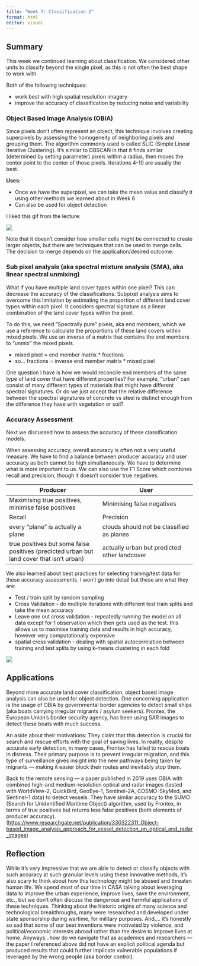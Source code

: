 ```yaml
---
title: "Week 7: Classification 2"
format: html
editor: visual
---
```


## Summary

This week we continued learning about classification. We considered other units to classify beyond the single pixel, as this is not often the best shape to work with.

Both of the following techniques:

-   work best with high spatial resolution imagery
-   improve the accuracy of classification by reducing noise and variability

### Object Based Image Analysis (OBIA)

Since pixels don't often represent an object, this technique involves creating superpixels by assessing the homogeneity of neighboring pixels and grouping them. The algorithm commonly used is called SLIC (Simple Linear Iterative Clustering). It's similar to DBSCAN in that it finds similar (determined by setting parameter) pixels within a radius, then moves the center point to the center of those pixels. Iterations 4-10 are usually the best.

**Uses:**

-   Once we have the superpixel, we can take the mean value and classify it using other methods we learned about in Week 6
-   Can also be used for object detection

I liked this gif from the lecture:

![]('media/wk7/obia.gif')

Note that it doesn't consider how smaller cells might be connected to create larger objects, but there are techniques that can be used to merge cells. The decision to merge depends on the application/desired outcome.

### Sub pixel analysis (aka spectral mixture analysis (SMA), aka linear spectral unmixing)

What if you have multiple land cover types within one pixel? This can decrease the accuracy of the classifications. Subpixel analysis aims to overcome this limitation by estimating the proportion of different land cover types within each pixel. It considers spectral signature as a linear combination of the land cover types within the pixel.

To do this, we need "Spectrally pure" pixels, aka end members, which we use a reference to calculate the proportions of these land covers within mixed pixels. We use an inverse of a matrix that contains the end members to "unmix" the mixed pixels.

-   mixed pixel = end member matrix \* fractions
-   so... fractions = inverse end member matrix \* mixed pixel

One question I have is how we would reconcile end members of the same type of land cover that have different properties? For example, "urban" can consist of many different types of materials that might have different spectral signatures. Or do we just accept that the relative difference between the spectral signatures of concrete vs steel is distinct enough from the difference they have with vegetation or soil?

### Accuracy Assessment

Next we discussed how to assess the accuracy of these classification models.

When assessing accuracy, overall accuracy is often not a very useful measure. We have to find a balance between producer accuracy and user accuracy as both cannot be high simultaneously. We have to determine what is more important to us. We can also use the F1 Score which combines recall and precision, though it doesn't consider true negatives.

| Producer                                                                                  | User                                         |
|------------------------------------|------------------------------------|
| Maximising true positives, minimise false positives                                       | Minimising false negatives                   |
| Recall                                                                                    | Precision                                    |
| every "plane" is actually a plane                                                         | clouds should not be classified as planes    |
| true positives but some false positives (predicted urban but land cover that isn't urban) | actually urban but predicted other landcover |

We also learned about best practices for selecting training/test data for these accuracy assessments. I won't go into detail but these are what they are:

-   Test / train split by random sampling
-   Cross Validation - do multiple iterations with different test train splits and take the mean accuracy
-   Leave one out cross validation - repeatedly running the model on all data except for 1 observation which then gets used as the test. this allows us to maximise training data and results in high accuracy, however very computationally expensive
-   spatial cross validation - dealing with spatial autocorrelation between training and test splits by using k-means clustering in each fold

![]('media/wk7/SpatialCrossValidation.png')

## Applications

Beyond more accurate land cover classification, object based image analysis can also be used for object detection. One concerning application is the usage of OBIA by governmental border agencies to detect small ships (aka boats carrying irregular migrants / asylum seekers). Frontex, the European Union's border security agency, has been using SAR images to detect these boats with much success.

An aside about their motivations: They claim that this detection is crucial for search and rescue efforts with the goal of saving lives. In reality, despite accurate early detection, in many cases, Frontex has failed to rescue boats in distress. Their primary purpose is to prevent irregular migration, and this type of surveillance gives insight into the new pathways being taken by migrants --- making it easier block their routes and inevitably stop them.

Back to the remote sensing --- a paper published in 2019 uses OBIA with combined high-and medium-resolution optical and radar images (tested with WorldView-2, QuickBird, GeoEye-1, Sentinel-2A, COSMO-SkyMed, and Sentinel-1 data) to detect vessels. They have similar accuracy to the SUMO (Search for Unidentified Maritime Object) algorithm, used by Frontex, in terms of true positives but returns less false positives (both elements of producer accuracy). (<https://www.researchgate.net/publication/330322311_Object-based_image_analysis_approach_for_vessel_detection_on_optical_and_radar_images>)

## Reflection

While it's very impressive that we are able to detect or classify objects with such accuracy at such granular levels using these innovative methods, it's also scary to think about how this technology might be abused and threaten human life. We spend most of our time in CASA talking about leveraging data to improve the urban experience, improve lives, save the environment, etc., but we don't often discuss the dangerous and harmful applications of these techniques. Thinking about the historic origins of many science and technological breakthroughs, many were researched and developed under state sponsorship during wartime, for military purposes. And.... it's honestly so sad that some of our best inventions were motivated by violence, and political/economic interests abroad rather than the desire to improve lives at home. Anyways...how do we navigate that as academics and researchers --- the paper I referenced above did not have an explicit political agenda but produced results that could further implicate vulnerable populations if leveraged by the wrong people (aka border control).
